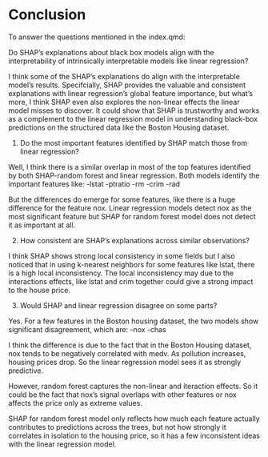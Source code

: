 # Conclusion

To answer the questions mentioned in the index.qmd:

Do SHAP's explanations about black box models align with the interpretability of 
intrinsically interpretable models like linear regression?

I think some of the SHAP's explanations do align with the interpretable model's 
results. 
Specifcially, SHAP provides the valuable and consistent explanations with 
linear regression's global feature importance, but what's more, I think
SHAP even also explores the non-linear effects the linear model misses to 
discover. It could show that SHAP is trustworthy and works as a complement 
to the linear regression model in understanding black-box predictions on the 
structured data like the Boston Housing dataset. 

1. Do the most important features identified by SHAP match those from linear 
regression?

Well, I think there is a similar overlap in most of the top features identified 
by both SHAP-random forest and linear regression. 
Both models identify the important features like: 
-lstat
-ptratio
-rm
-crim
-rad

But the differences do emerge for some features, like there is a huge
difference for the feature nox. Linear regression models detect nox as the 
most significant feature but SHAP for random forest model does not detect it as
important at all. 


2. How consistent are SHAP's explanations across similar observations?

I think SHAP shows strong local consistency in some fields but I also noticed 
that in using k-nearest neighbors for some features like lstat, 
there is a high local inconsistency. 
The local inconsistency may due to the interactions effects, like lstat
and crim together could give a strong impact to the house price. 


3. Would SHAP and linear regression disagree on some parts?

Yes. For a few features in the Boston housing dataset, the two models show 
significant disagreement, which are:
-nox 
-chas

I think the difference is due to the fact that in the Boston Housing dataset, 
nox tends to be negatively correlated with medv. As pollution increases, 
housing prices drop. So the linear regression model sees it as strongly
predictive. 

However, random forest captures the non-linear and iteraction effects. So
it could be the fact that nox's signal overlaps with other features or nox 
affects the price only as extreme values. 

SHAP for random forest model only reflects how much each feature actually 
contributes to predictions across the trees, but not how strongly it correlates
in isolation to the housing price, so it has a few inconsistent ideas with 
the linear regression model. 


